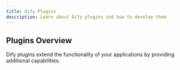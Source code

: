 ```yaml
---
title: Dify Plugins
description: Learn about Dify plugins and how to develop them
---
```


## Plugins Overview

Dify plugins extend the functionality of your applications by providing additional capabilities.

<Cards>
  <Card title="SSH Plugin Tutorial" href="./plugin/ssh-plugin-vibe-coding" />
</Cards> 